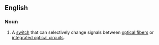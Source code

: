 ==English==
{{wikipedia}}

===Noun===
{{en-noun|es}}

# {{lb|en|telecommunications}} A [[switch]] that can selectively change signals between [[optical fiber]]s or [[integrated optical circuit]]s.